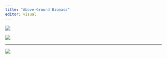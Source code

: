 ```yaml
---
title: "Above-Ground Biomass"
editor: visual
---
```


![](visuals/agb1.png)

![](visuals/agb2.png)

------------------------------------------------------------------------

![](visuals/banner.png)
